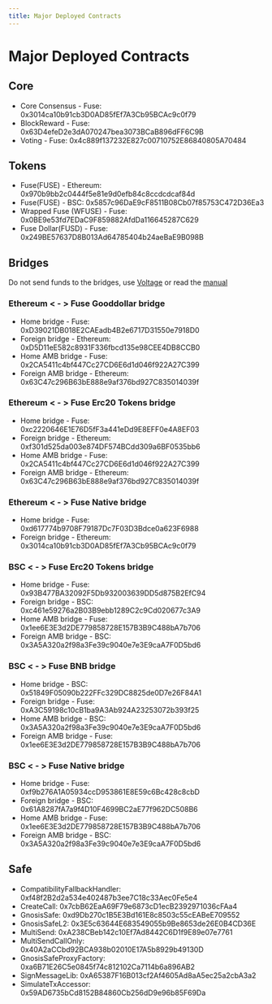 ```yaml
---
title: Major Deployed Contracts
---
```


# Major Deployed Contracts

## Core

* Core Consensus - Fuse: 0x3014ca10b91cb3D0AD85fEf7A3Cb95BCAc9c0f79
* BlockReward - Fuse: 0x63D4efeD2e3dA070247bea3073BCaB896dFF6C9B
* Voting - Fuse: 0x4c889f137232E827c00710752E86840805A70484

## Tokens 

* Fuse(FUSE) - Ethereum: 0x970b9bb2c0444f5e81e9d0efb84c8ccdcdcaf84d
*  Fuse(FUSE) - BSC: 0x5857c96DaE9cF8511B08Cb07f85753C472D36Ea3 
* Wrapped Fuse (WFUSE) - Fuse: 0x0BE9e53fd7EDaC9F859882AfdDa116645287C629 
* Fuse Dollar(FUSD) - Fuse: 0x249BE57637D8B013Ad64785404b24aeBaE9B098B

## Bridges 

Do not send funds to the bridges, use [Voltage](https://voltage.finance) or read the [manual](../../basics/getting-started-with-fuse/asset-bridges-to-other-chains.mdx)

### Ethereum \< - > Fuse Gooddollar bridge

* Home bridge - Fuse: 0xD39021DB018E2CAEadb4B2e6717D31550e7918D0 
* Foreign bridge - Ethereum: 0xD5D11eE582c8931F336fbcd135e98CEE4DB8CCB0
* Home AMB bridge - Fuse: 0x2CA5411c4bf447Cc27CD6E6d1d046f922A27C399 
* Foreign AMB bridge - Ethereum: 0x63C47c296B63bE888e9af376bd927C835014039f

### Ethereum \< - > Fuse Erc20 Tokens bridge

* Home bridge - Fuse: 0xc2220646E1E76D5fF3a441eDd9E8EFF0e4A8EF03 
* Foreign bridge - Ethereum: 0xf301d525da003e874DF574BCdd309a6BF0535bb6 
* Home AMB bridge - Fuse: 0x2CA5411c4bf447Cc27CD6E6d1d046f922A27C399 
* Foreign AMB bridge - Ethereum: 0x63C47c296B63bE888e9af376bd927C835014039f

### Ethereum \< - > Fuse Native bridge

* Home bridge - Fuse: 0xd617774b9708F79187Dc7F03D3Bdce0a623F6988 
* Foreign bridge - Ethereum: 0x3014ca10b91cb3D0AD85fEf7A3Cb95BCAc9c0f79

### BSC \< - > Fuse Erc20 Tokens bridge

* Home bridge - Fuse: 0x93B477BA32092F5Db932003639DD5d875B2EfC94 
* Foreign bridge - BSC: 0xc461e59276a2B03B9ebb1289C2c9Cd020677c3A9 
* Home AMB bridge - Fuse: 0x1ee6E3E3d2DE779858728E157B3B9C488bA7b706 
* Foreign AMB bridge - BSC: 0x3A5A320a2f98a3Fe39c9040e7e3E9caA7F0D5bd6

### BSC \< - > Fuse BNB bridge

* Home bridge - BSC: 0x51849F05090b222FFc329DC8825de0D7e26F84A1 
* Foreign bridge - Fuse: 0xA3C59198c10cB1ba9A3Ab924A23253072b393f25 
* Home AMB bridge - BSC: 0x3A5A320a2f98a3Fe39c9040e7e3E9caA7F0D5bd6 
* Foreign AMB bridge - Fuse: 0x1ee6E3E3d2DE779858728E157B3B9C488bA7b706

### BSC \< - > Fuse Native bridge

* Home bridge - Fuse: 0xf9b276A1A05934ccD953861E8E59c6Bc428c8cbD 
* Foreign bridge - BSC: 0x61A8287fA7a9f4D10F4699BC2aE77f962DC508B6 
* Home AMB bridge - Fuse: 0x1ee6E3E3d2DE779858728E157B3B9C488bA7b706 
* Foreign AMB bridge - BSC: 0x3A5A320a2f98a3Fe39c9040e7e3E9caA7F0D5bd6

## Safe

* CompatibilityFallbackHandler: 0xf48f2B2d2a534e402487b3ee7C18c33Aec0Fe5e4
* CreateCall: 0x7cbB62EaA69F79e6873cD1ecB2392971036cFAa4
* GnosisSafe: 0xd9Db270c1B5E3Bd161E8c8503c55cEABeE709552
* GnosisSafeL2: 0x3E5c63644E683549055b9Be8653de26E0B4CD36E
* MultiSend: 0xA238CBeb142c10Ef7Ad8442C6D1f9E89e07e7761
* MultiSendCallOnly: 0x40A2aCCbd92BCA938b02010E17A5b8929b49130D
* GnosisSafeProxyFactory: 0xa6B71E26C5e0845f74c812102Ca7114b6a896AB2
* SignMessageLib: 0xA65387F16B013cf2Af4605Ad8aA5ec25a2cbA3a2
* SimulateTxAccessor: 0x59AD6735bCd8152B84860Cb256dD9e96b85F69Da

##
